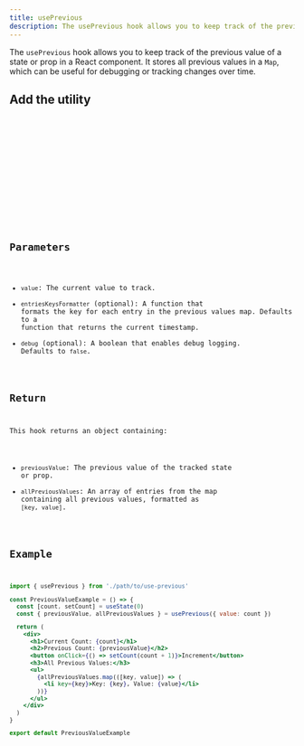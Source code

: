 ```yaml
---
title: usePrevious
description: The usePrevious hook allows you to keep track of the previous value of a state or prop in a React component. It stores all previous values in a `Map`, which can be useful for debugging or tracking changes over time.
---
```


The `usePrevious` hook allows you to keep track of the previous value of a state or prop in a React component. It stores all previous values in a `Map`, which can be useful for debugging or tracking changes over time.

## Add the utility

<Tabs>
  <TabItem label='CLI'>
    <Code code='npx @ivnatsr/ezreact add use-previous' lang='bash' />
  </TabItem>
  <TabItem label='Code'>
      <Tabs>
        <TabItem label='JavaScript'>
          <UtilityCode lang='js' name='use-previous' type='hooks' />
        </TabItem>
        <TabItem label='TypeScript'>
          <UtilityCode lang='ts' name='use-previous' type='hooks' />
        </TabItem>
      </Tabs>
  </TabItem>
</Tabs>

## Parameters

- `value`: The current value to track.
- `entriesKeysFormatter` (optional): A function that formats the key for each entry in the previous values map. Defaults to a function that returns the current timestamp.
- `debug` (optional): A boolean that enables debug logging. Defaults to `false`.

## Return

This hook returns an object containing:

- `previousValue`: The previous value of the tracked state or prop.
- `allPreviousValues`: An array of entries from the map containing all previous values, formatted as `[key, value]`.

## Example

```jsx
import { usePrevious } from './path/to/use-previous'

const PreviousValueExample = () => {
  const [count, setCount] = useState(0)
  const { previousValue, allPreviousValues } = usePrevious({ value: count })

  return (
    <div>
      <h1>Current Count: {count}</h1>
      <h2>Previous Count: {previousValue}</h2>
      <button onClick={() => setCount(count + 1)}>Increment</button>
      <h3>All Previous Values:</h3>
      <ul>
        {allPreviousValues.map(([key, value]) => (
          <li key={key}>Key: {key}, Value: {value}</li>
        ))}
      </ul>
    </div>
  )
}

export default PreviousValueExample
```
